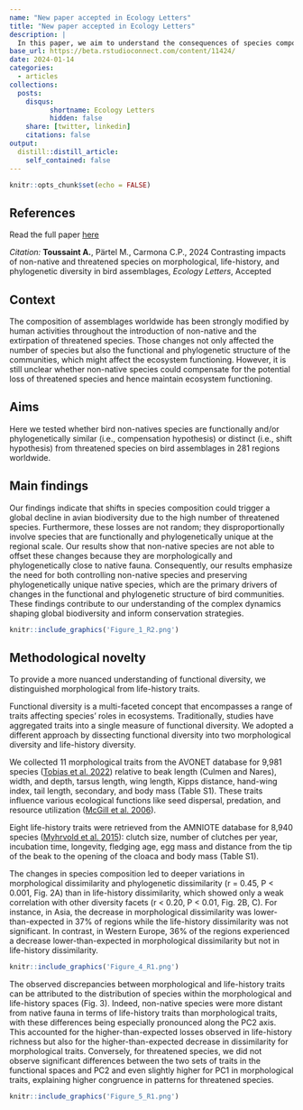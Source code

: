 ```yaml
---
name: "New paper accepted in Ecology Letters"
title: "New paper accepted in Ecology Letters"
description: |
  In this paper, we aim to understand the consequences of species composition changes on the functional and phylogenetic diversity of birds across the world
base_url: https://beta.rstudioconnect.com/content/11424/
date: 2024-01-14
categories:
  - articles
collections:
  posts:
    disqus: 
          shortname: Ecology Letters
          hidden: false
    share: [twitter, linkedin]
    citations: false
output:
  distill::distill_article:
    self_contained: false
---
```


```r
knitr::opts_chunk$set(echo = FALSE)
```

## References

Read the full paper <a href="" target="_blank">here</a>

*Citation:* **Toussaint A.**, Pärtel M., Carmona C.P., 2024 Contrasting impacts of non-native and threatened species on morphological, life-history, and phylogenetic diversity in bird assemblages, *Ecology Letters*, Accepted

## Context

The composition of assemblages worldwide has been strongly modified by human activities throughout the introduction of non-native and the extirpation of threatened species. Those changes not only affected the number of species but also the functional and phylogenetic structure of the communities, which might affect the ecosystem functioning. However, it is still unclear whether non-native species could compensate for the potential loss of threatened species and hence maintain ecosystem functioning.

## Aims

Here we tested whether bird non-natives species are functionally and/or phylogenetically similar (i.e., compensation hypothesis) or distinct (i.e., shift hypothesis) from threatened species on bird assemblages in 281 regions worldwide.

## Main findings

Our findings indicate that shifts in species composition could trigger a global decline in avian biodiversity due to the high number of threatened species. Furthermore, these losses are not random; they disproportionally involve species that are functionally and phylogenetically unique at the regional scale. Our results show that non-native species are not able to offset these changes because they are morphologically and phylogenetically close to native fauna. Consequently, our results emphasize the need for both controlling non-native species and preserving phylogenetically unique native species, which are the primary drivers of changes in the functional and phylogenetic structure of bird communities. These findings contribute to our understanding of the complex dynamics shaping global biodiversity and inform conservation strategies.

```r
knitr::include_graphics('Figure_1_R2.png')
```

## Methodological novelty

To provide a more nuanced understanding of functional diversity, we distinguished morphological from life-history traits.

Functional diversity is a multi-faceted concept that encompasses a range of traits affecting species' roles in ecosystems. Traditionally, studies have aggregated traits into a single measure of functional diversity. We adopted a different approach by dissecting functional diversity into two morphological diversity and life-history diversity.

We collected 11 morphological traits from the AVONET database for 9,981 species (<a href="https://onlinelibrary.wiley.com/doi/10.1111/ele.13898" target="_blank">Tobias et al. 2022</a>) relative to beak length (Culmen and Nares), width, and depth, tarsus length, wing length, Kipps distance, hand-wing index, tail length, secondary, and body mass (Table S1). These traits influence various ecological functions like seed dispersal, predation, and resource utilization (<a href="https://www.sciencedirect.com/science/article/abs/pii/S0169534706000334" target="_blank">McGill et al. 2006</a>).

Eight life-history traits were retrieved from the AMNIOTE database for 8,940 species (<a href="https://esajournals.onlinelibrary.wiley.com/doi/abs/10.1890/15-0846R.1" target="_blank">Myhrvold et al. 2015</a>): clutch size, number of clutches per year, incubation time, longevity, fledging age, egg mass and distance from the tip of the beak to the opening of the cloaca and body mass (Table S1).

The changes in species composition led to deeper variations in morphological dissimilarity and phylogenetic dissimilarity (r = 0.45, P \< 0.001, Fig. 2A) than in life-history dissimilarity, which showed only a weak correlation with other diversity facets (r \< 0.20, P \< 0.01, Fig. 2B, C). For instance, in Asia, the decrease in morphological dissimilarity was lower-than-expected in 37% of regions while the life-history dissimilarity was not significant. In contrast, in Western Europe, 36% of the regions experienced a decrease lower-than-expected in morphological dissimilarity but not in life-history dissimilarity.

```r
knitr::include_graphics('Figure_4_R1.png')
```

The observed discrepancies between morphological and life-history traits can be attributed to the distribution of species within the morphological and life-history spaces (Fig. 3). Indeed, non-native species were more distant from native fauna in terms of life-history traits than morphological traits, with these differences being especially pronounced along the PC2 axis. This accounted for the higher-than-expected losses observed in life-history richness but also for the higher-than-expected decrease in dissimilarity for morphological traits. Conversely, for threatened species, we did not observe significant differences between the two sets of traits in the functional spaces and PC2 and even slightly higher for PC1 in morphological traits, explaining higher congruence in patterns for threatened species.

```r
knitr::include_graphics('Figure_5_R1.png')
```
